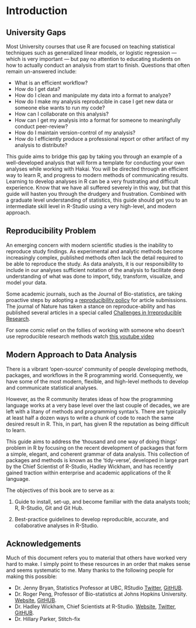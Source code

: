 # Introduction

## University Gaps

Most University courses that use R are focused on teaching statistical techniques such as generalized linear models, or logistic regression — which is very important — but pay no attention to educating students on how to actually conduct an analysis from start to finish. Questions that often remain un-answered include:

* What is an efficient workflow? 
* How do I get data? 
* How do I clean and manipulate my data into a format to analyze? 
* How do I make my analysis reproducible in case I get new data or someone else wants to run my code? 
* How can I collaborate on this analysis? 
* How can I get my analysis into a format for someone to meaningfully conduct peer-review? 
* How do I maintain version-control of my analysis? 
* How do I efficiently produce a professional report or other artifact of my analysis to distribute?

This guide aims to bridge this gap by taking you through an example of a well-developed analysis that will form a template for conducting your own analyses while working with Hakai. You will be directed through an efficient way to learn R, and progress to modern methods of communicating results. Learning to develop analyses in R can be a very frustrating and difficult experience. Know that we have all suffered severely in this way, but that this guide will hasten you through the drudgery and frustration.
Combined with a graduate level understanding of statistics, this guide should get you to an intermediate skill level in R-Studio using a very high-level, and modern approach. 

## Reproducibility Problem

An emerging concern with modern scientific studies is the inability to reproduce study findings. As experimental and analytic methods become increasingly complex, published methods often lack the detail required to be able to reproduce the study. As data analysts, it is our responsibility to include in our analyses sufficient notation of the analysis to facilitate deep understanding of what was done to import, tidy, transform, visualize, and model your data. 

Some academic journals, such as the Journal of Bio-statistics, are taking proactive steps by adopting a [reproducibility policy](https://academic.oup.com/biostatistics/article/10/3/405/293660/Reproducible-research-and-Biostatistics#3746779) for article submissions. The journal of Nature has taken a stance on reproduce-ability and has published several articles in a special called [Challenges in Irreproducible Research](https://www.nature.com/news/reproducibility-1.17552).

For some comic relief on the follies of working with someone who doesn't use reproducible research methods watch [this youtube video](https://www.youtube.com/watch?v=N2zK3sAtr-4&feature=youtu.be)

## Modern Approach to Data Analysis

There is a vibrant 'open-source' community of people developing methods, packages, and workflows in the R programming world. Consequently, we have some of the most modern, flexible, and high-level methods to develop and communicate statistical analyses. 

However, as the R community iterates ideas of how the programming language works at a very base level over the last couple of decades, we are left with a litany of methods and programming syntax's. There are typically at least half a dozen ways to write a chunk of code to reach the same desired result in R. This, in part, has given R the reputation as being difficult to learn.

This guide aims to address the 'thousand and one way of doing things' problem in R by focusing on the recent development of packages that form a simple, elegant, and coherent grammar of data analysis. This collection of packages and methods is known as the 'tidy-verse', developed in large part by the Chief Scientist of R-Studio, Hadley Wickham, and has recently gained traction within enterprise and academic applications of the R language. 

The objectives of this book are to serve as a:

1) Guide to install, set-up, and become familiar with the data analysts tools; R, R-Studio, Git and Git Hub.

2) Best-practice guidelines to develop reproducible, accurate, and collaborative analyses in R-Studio.

## Acknowledgements
Much of this document refers you to material that others have worked very hard to make. I simply point to these resources in an order that makes sense and seems systematic to me. Many thanks to the following people for making this possible:

* Dr. Jenny Bryan, Statistics Professor at UBC, RStudio [Twitter](https://twitter.com/JennyBryan), [GitHUB](https://github.com/jennybc).
* Dr. Roger Peng, Professor of Bio-statistics at Johns Hopkins University. [Website](http://www.biostat.jhsph.edu/~rpeng/), [GitHUB](https://github.com/rdpeng).
* Dr. Hadley Wickham, Chief Scientists at R-Studio. [Website](http://hadley.nz/), [Twitter](https://twitter.com/hadleywickham), [GitHUB](https://github.com/hadley).
* Dr. Hillary Parker, Stitch-fix
